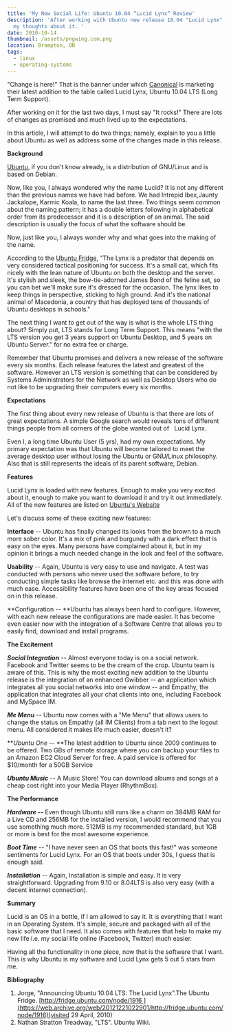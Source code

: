 ```yaml
---
title: 'My New Social Life: Ubuntu 10.04 “Lucid Lynx” Review'
description: 'After working with Ubuntu new release 10.04 "Lucid Lynx", here are
  my thoughts about it. '
date: 2010-10-14
thumbnail: /assets/pngwing.com.png
location: Brampton, ON
tags:
  - linux
  - operating-systems
---
```


"Change is here!" That is the banner under which [Canonical](https://web.archive.org/web/20121221022901/http://www.canonical.com/) is marketing their latest addition to the table called Lucid Lynx, Ubuntu 10.04 LTS (Long Term Support).

After working on it for the last two days, I must say "It rocks!" There are lots of changes as promised and much lived up to the expectations.

In this article, I will attempt to do two things; namely, explain to you a little about Ubuntu as well as address some of the changes made in this release.

**Background**

[Ubuntu](https://web.archive.org/web/20121221022901/http://www.ubuntu.com/), if you don't know already, is a distribution of GNU/Linux and is based on Debian.

Now, like you, I always wondered why the name Lucid? It is not any different than the previous names we have had before. We had Intrepid Ibex,Jaunty Jackalope, Karmic Koala, to name the last three. Two things seem common about the naming pattern; it has a double letters following in alphabetical order from its predecessor and it is a description of an animal. The said description is usually the focus of what the software should be.

Now, just like you, I always wonder why and what goes into the making of the name.

According to the [Ubuntu Fridge](https://web.archive.org/web/20121221022901/http://fridge.ubuntu.com/), "The Lynx is a predator that depends on very considered tactical positioning for success. It's a small cat, which fits nicely with the lean nature of Ubuntu on both the desktop and the server. It's stylish and sleek, the bow-tie-adorned James Bond of the feline set, so you can bet we'll make sure it's dressed for the occasion. The lynx likes to keep things in perspective, sticking to high ground. And it's the national animal of Macedonia, a country that has deployed tens of thousands of Ubuntu desktops in schools."

The next thing I want to get out of the way is what is the whole LTS thing about? Simply put, LTS stands for Long Term Support. This means "with the LTS version you get 3 years support on Ubuntu Desktop, and 5 years on Ubuntu Server." for no extra fee or charge.

Remember that Ubuntu promises and delivers a new release of the software every six months. Each release features the latest and greatest of the software. However an LTS version is something that can be considered by Systems Administrators for the Network as well as Desktop Users who do not like to be upgrading their computers every six months.

**Expectations**

The first thing about every new release of Ubuntu is that there are lots of great expectations. A simple Google search would reveals tons of different things people from all corners of the globe wanted out of   Lucid Lynx.

Even I, a long time Ubuntu User (5 yrs), had my own expectations. My primary expectation was that Ubuntu will become tailored to meet the average desktop user without losing the Ubuntu or GNU/Linux philosophy. Also that is still represents the ideals of its parent software, Debian.

**Features**

Lucid Lynx is loaded with new features. Enough to make you very excited about it, enough to make you want to download it and try it out immediately. All of the new features are listed on [Ubuntu's Website](https://web.archive.org/web/20121221022901/http://www.ubuntu.com/products/whatisubuntu/1004features)

Let's discuss some of these exciting new features:

**Interface** -- Ubuntu has finally changed its looks from the brown to a much more sober color. It's a mix of pink and burgundy with a dark effect that is easy on the eyes. Many persons have complained about it, but in my opinion it brings a much needed change in the look and feel of the software.

**Usability** -- Again, Ubuntu is very easy to use and navigate. A test was conducted with persons who never used the software before, to try conducting simple tasks like browse the internet etc. and this was done with much ease. Accessibility features have been one of the key areas focused on in this release.

**Configuration -- **Ubuntu has always been hard to configure. However, with each new release the configurations are made easier. It has become even easier now with the integration of a Software Centre that allows you to easily find, download and install programs.

**The Excitement**

**_Social Integration_** -- Almost everyone today is on a social network. Facebook and Twitter seems to be the cream of the crop. Ubuntu team is aware of this. This is why the most exciting new addition to the Ubuntu release is the integration of an enhanced Gwibber -- an application which integrates all you social networks into one window -- and Empathy, the application that integrates all your chat clients into one, including Facebook and MySpace IM.

**_Me Menu_** -- Ubuntu now comes with a "Me Menu" that allows users to change the status on Empathy (all IM Clients) from a tab next to the logout menu. All considered it makes life much easier, doesn't it?

***Ubuntu One* -- **The latest addition to Ubuntu since 2009 continues to be offered. Two GBs of remote storage where you can backup your files to an Amazon EC2 Cloud Server for free. A paid service is offered for $10/month for a 50GB Service

**_Ubuntu Music_** -- A Music Store! You can download albums and songs at a cheap cost right into your Media Player (RhythmBox).

**The Performance**

**_Hardware --_** Even though Ubuntu still runs like a charm on 384MB RAM for a Live CD and 256MB for the installed version, I would recommend that you use something much more. 512MB is my recommended standard, but 1GB or more is best for the most awesome experience.

**_Boot Time_** -- "I have never seen an OS that boots this fast!" was someone sentiments for Lucid Lynx. For an OS that boots under 30s, I guess that is enough said.

**_Installation_** -- Again, Installation is simple and easy. It is very straightforward. Upgrading from 9.10 or 8.04LTS is also very easy (with a decent internet connection).

**Summary**

Lucid is an OS in a bottle, if I am allowed to say it. It is everything that I want in an Operating System. It's simple, secure and packaged with all of the basic software that I need. It also comes with features that help to make my new life i.e. my social life online (Facebook, Twitter) much easier.

Having all the functionality in one piece, now that is the software that I want. This is why Ubuntu is my software and Lucid Lynx gets 5 out 5 stars from me.

**Bibliography**

1.  Jorge, "Announcing Ubuntu 10.04 LTS: The Lucid Lynx".The Ubuntu Fridge. [http://fridge.ubuntu.com/node/1916 ](https://web.archive.org/web/20121221022901/http://fridge.ubuntu.com/node/1916)(visited 29 April, 2010)
2.  Nathan Stratton Treadway, "LTS". Ubuntu Wiki.
